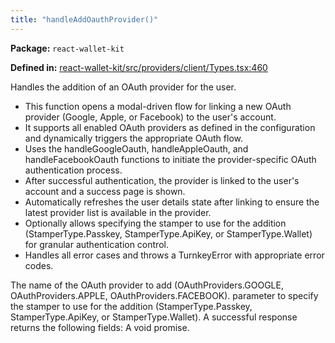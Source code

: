 ```yaml
---
title: "handleAddOauthProvider()"
---
```



<p><strong>Package:</strong> <code>react-wallet-kit</code></p>

<p><strong>Defined in:</strong> <a href="https://github.com/tkhq/sdk/blob/main/packages/react-wallet-kit/src/providers/client/Types.tsx#L460">react-wallet-kit/src/providers/client/Types.tsx:460</a></p>

<H3Bordered text="Overview" />

Handles the addition of an OAuth provider for the user.

<ul>
  <li>This function opens a modal-driven flow for linking a new OAuth provider (Google, Apple, or Facebook) to the user's account.</li>
  <li>It supports all enabled OAuth providers as defined in the configuration and dynamically triggers the appropriate OAuth flow.</li>
  <li>Uses the handleGoogleOauth, handleAppleOauth, and handleFacebookOauth functions to initiate the provider-specific OAuth authentication process.</li>
  <li>After successful authentication, the provider is linked to the user's account and a success page is shown.</li>
  <li>Automatically refreshes the user details state after linking to ensure the latest provider list is available in the provider.</li>
  <li>Optionally allows specifying the stamper to use for the addition (StamperType.Passkey, StamperType.ApiKey, or StamperType.Wallet) for granular authentication control.</li>
  <li>Handles all error cases and throws a TurnkeyError with appropriate error codes.</li>
</ul>

<H3Bordered text="Parameters" />

<ParamField body="params" type='object' required={true} path="params" >
  <Expandable title="params details">
    <NestedParam parentKey="params" childKey="providerName" type='OAuthProviders' required={true}>
The name of the OAuth provider to add (OAuthProviders.GOOGLE, OAuthProviders.APPLE, OAuthProviders.FACEBOOK).
</NestedParam>
    <NestedParam parentKey="params" childKey="stampWith" type='StamperType' required={false}>
parameter to specify the stamper to use for the addition (StamperType.Passkey, StamperType.ApiKey, or StamperType.Wallet).
</NestedParam>
  </Expandable>
</ParamField>

<H3Bordered text="Response" />
A successful response returns the following fields:

<ResponseField name="returns" type="void" required={true}>
  A void promise.
</ResponseField>
